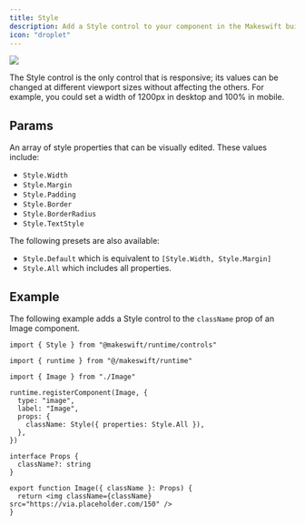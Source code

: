 ```yaml
---
title: Style
description: Add a Style control to your component in the Makeswift builder to visually edit a CSS class `string` prop.
icon: "droplet"
---
```


<Frame type="glass" caption="Style controls for an Image component">
  <img src="/images/style-control.png" />
</Frame>

The Style control is the only control that is responsive; its values can be changed at different viewport sizes without affecting the others. For example, you could set a width of 1200px in desktop and 100% in mobile.

## Params

<ParamField query="properties" type="StyleProperty[] | Style.All | Style.Default" default="Style.Default">
  An array of style properties that can be visually edited. These values include:

- `Style.Width`
- `Style.Margin`
- `Style.Padding`
- `Style.Border`
- `Style.BorderRadius`
- `Style.TextStyle`

The following presets are also available:

- `Style.Default` which is equivalent to `[Style.Width, Style.Margin]`
- `Style.All` which includes all properties.

</ParamField>

## Example

The following example adds a Style control to the `className` prop of an Image component.

<CodeGroup>

```tsx Image.makeswift.ts
import { Style } from "@makeswift/runtime/controls"

import { runtime } from "@/makeswift/runtime"

import { Image } from "./Image"

runtime.registerComponent(Image, {
  type: "image",
  label: "Image",
  props: {
    className: Style({ properties: Style.All }),
  },
})
```

```tsx Image.tsx
interface Props {
  className?: string
}

export function Image({ className }: Props) {
  return <img className={className} src="https://via.placeholder.com/150" />
}
```

</CodeGroup>
